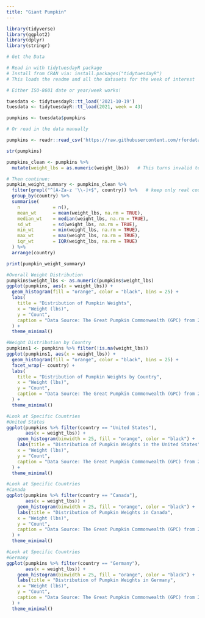 ```yaml
---
title: "Giant Pumpkin"
---
```

```r
library(tidyverse)
library(ggplot2)
library(dplyr)
library(stringr)
```

```r
# Get the Data

# Read in with tidytuesdayR package 
# Install from CRAN via: install.packages("tidytuesdayR")
# This loads the readme and all the datasets for the week of interest

# Either ISO-8601 date or year/week works!

tuesdata <- tidytuesdayR::tt_load('2021-10-19')
tuesdata <- tidytuesdayR::tt_load(2021, week = 43)

pumpkins <- tuesdata$pumpkins

# Or read in the data manually

pumpkins <- readr::read_csv('https://raw.githubusercontent.com/rfordatascience/tidytuesday/main/data/2021/2021-10-19/pumpkins.csv')
```

```r
str(pumpkins)
```
```r
pumpkins_clean <- pumpkins %>%
  mutate(weight_lbs = as.numeric(weight_lbs))   # This turns invalid text into NA automatically

# Then continue:
pumpkin_weight_summary <- pumpkins_clean %>%
  filter(grepl("^[A-Za-z '\\-]+$", country)) %>%   # keep only real country names
  group_by(country) %>%
  summarise(
    n            = n(),
    mean_wt      = mean(weight_lbs, na.rm = TRUE),
    median_wt    = median(weight_lbs, na.rm = TRUE),
    sd_wt        = sd(weight_lbs, na.rm = TRUE),
    min_wt       = min(weight_lbs, na.rm = TRUE),
    max_wt       = max(weight_lbs, na.rm = TRUE),
    iqr_wt       = IQR(weight_lbs, na.rm = TRUE)
  ) %>%
  arrange(country)

print(pumpkin_weight_summary)
```

```r
#Overall Weight Distribution
pumpkins$weight_lbs <- as.numeric(pumpkins$weight_lbs)
ggplot(pumpkins, aes(x = weight_lbs)) +
  geom_histogram(fill = "orange", color = "black", bins = 25) +
  labs(
    title = "Distribution of Pumpkin Weights",
    x = "Weight (lbs)",
    y = "Count",
    caption = "Data Source: The Great Pumpkin Commonwealth (GPC) from 2013 to 2020 from BigPumpkins.com by Leah Zhang"
  ) +
  theme_minimal()
```


```r
#Weight Distribution by Country
pumpkins1 <- pumpkins %>% filter(!is.na(weight_lbs))
ggplot(pumpkins1, aes(x = weight_lbs)) + 
  geom_histogram(fill = "orange", color = "black", bins = 25) + 
  facet_wrap(~ country) +
  labs(
    title = "Distribution of Pumpkin Weights by Country",
    x = "Weight (lbs)",
    y = "Count",
    caption = "Data Source: The Great Pumpkin Commonwealth (GPC) from 2013 to 2020 from BigPumpkins.com by Leah Zhang"
  ) +
  theme_minimal()
```

```r
#Look at Specific Countries
#United States
ggplot(pumpkins %>% filter(country == "United States"),
       aes(x = weight_lbs)) +
    geom_histogram(binwidth = 25, fill = "orange", color = "black") +
    labs(title = "Distribution of Pumpkin Weights in the United States",
    x = "Weight (lbs)",
    y = "Count",
    caption = "Data Source: The Great Pumpkin Commonwealth (GPC) from 2013 to 2020 from BigPumpkins.com by Leah Zhang"
  ) +
  theme_minimal()
```

```r
#Look at Specific Countries
#Canada
ggplot(pumpkins %>% filter(country == "Canada"),
       aes(x = weight_lbs)) +
    geom_histogram(binwidth = 25, fill = "orange", color = "black") +
    labs(title = "Distribution of Pumpkin Weights in Canada",
    x = "Weight (lbs)",
    y = "Count",
    caption = "Data Source: The Great Pumpkin Commonwealth (GPC) from 2013 to 2020 from BigPumpkins.com by Leah Zhang"
  ) +
  theme_minimal()
```

```r
#Look at Specific Countries
#Germany
ggplot(pumpkins %>% filter(country == "Germany"),
       aes(x = weight_lbs)) +
    geom_histogram(binwidth = 25, fill = "orange", color = "black") +
    labs(title = "Distribution of Pumpkin Weights in Germany",
    x = "Weight (lbs)",
    y = "Count",
    caption = "Data Source: The Great Pumpkin Commonwealth (GPC) from 2013 to 2020 from BigPumpkins.com by Leah Zhang"
  ) +
  theme_minimal()
```


